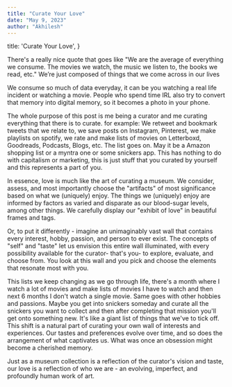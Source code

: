 ```yaml
---
title: "Curate Your Love"
date: "May 9, 2023"
author: "Akhilesh"
---
```



  title: 'Curate Your Love',
}

There's a really nice quote that goes like "We are the average of everything we consume. The movies we watch, the music we listen to, the books we read, etc." We’re just composed of things that we come across in our lives

We consume so much of data everyday, it can be you watching a real life incident or watching a movie. People who spend time IRL also try to convert that memory into digital memory, so it becomes a photo in your phone. 

The whole purpose of this post is me being a curator and me curating everything that there is to curate. for example: 
We retweet and bookmark tweets that we relate to, we save posts on Instagram, Pinterest, we make playlists on spotify, we rate and make lists of movies on Letterboxd, Goodreads, Podcasts, Blogs, etc. The list goes on. May it be a Amazon shopping list or a myntra one or some snickers app. This has nothing to do with capitalism or marketing, this is just stuff that you curated by yourself and this represents a part of you.

In essence, love is much like the art of curating a museum. We consider, assess, and most importantly choose the "artifacts" of most significance based on what we (uniquely) enjoy. The things we (uniquely) enjoy are informed by factors as varied and disparate as our blood-sugar levels, among other things. We carefully display our "exhibit of love" in beautiful frames and tags. 

Or, to put it differently - imagine an unimaginably vast wall that contains every interest, hobby, passion, and person to ever exist. The concepts of "self" and "taste" let us envision this entire wall illuminated, with every possibility available for the curator- that's you- to explore, evaluate, and choose from. You look at this wall and you pick and choose the elements that resonate most with you.

This lists we keep changing as we go through life, there's a month where I watch a lot of movies and make lists of movies I have to watch and then next 6 months I don't watch a single movie. Same goes with other hobbies and passions. Maybe you get into snickers someday and curate all the snickers you want to collect and then after completing that mission you'll get onto something new. It's like a giant list of things that we've to tick off. This shift is a natural part of curating your own wall of interests and experiences. Our tastes and preferences evolve over time, and so does the arrangement of what captivates us. What was once an obsession might become a cherished memory.

Just as a museum collection is a reflection of the curator's vision and taste, our love is a reflection of who we are - an evolving, imperfect, and profoundly human work of art.


